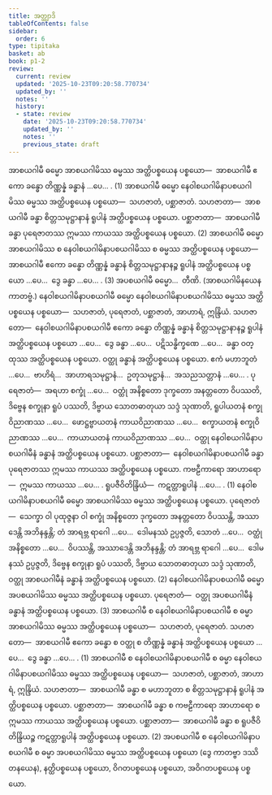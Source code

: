 ```yaml
---
title: အတ္ထျာဒိ
tableOfContents: false
sidebar:
  order: 6
type: tipitaka
basket: ab
book: p1-2
review:
  current: review
  updated: '2025-10-23T09:20:58.770734'
  updated_by: ''
  notes: ''
  history:
  - state: review
    date: '2025-10-23T09:20:58.770734'
    updated_by: ''
    notes: ''
    previous_state: draft
---
```



<ReviewStatus review={frontmatter.review} showDetails={true} />

<HypothesisAnnotation frontmatter={frontmatter} />

<DynamicBreadcrumb />

<Division number="65" book="p1-2" e="ch" v="37" p="269">

<Paragraph number="1621" book="p1-2">
အာစယဂါမီ ဓမ္မော အာစယဂါမိဿ ဓမ္မဿ အတ္ထိပစ္စယေန ပစ္စယော—  အာစယဂါမီ ဧကော ခန္ဓော တိဏ္ဏန္နံ ခန္ဓာနံ …ပေ… . (1)
</Paragraph>

<Paragraph number="1622" book="p1-2">
အာစယဂါမီ ဓမ္မော နေဝါစယဂါမိနာပစယဂါမိဿ ဓမ္မဿ အတ္ထိပစ္စယေန ပစ္စယော—  သဟဇာတံ, ပစ္ဆာဇာတံ. <Emphasis>သဟဇာတာ</Emphasis>—  အာစယဂါမီ ခန္ဓာ စိတ္တသမုဋ္ဌာနာနံ ရူပါနံ အတ္ထိပစ္စယေန ပစ္စယော. <Emphasis>ပစ္ဆာဇာတာ</Emphasis>—  အာစယဂါမီ ခန္ဓာ ပုရေဇာတဿ ဣမဿ ကာယဿ အတ္ထိပစ္စယေန ပစ္စယော. (2)
</Paragraph>

<Paragraph number="1623" book="p1-2">
အာစယဂါမီ ဓမ္မော အာစယဂါမိဿ စ နေဝါစယဂါမိနာပစယဂါမိဿ စ ဓမ္မဿ အတ္ထိပစ္စယေန ပစ္စယော—  အာစယဂါမီ ဧကော ခန္ဓော တိဏ္ဏန္နံ ခန္ဓာနံ စိတ္တသမုဋ္ဌာနာနဉ္စ ရူပါနံ အတ္ထိပစ္စယေန ပစ္စယော …ပေ…  ဒွေ ခန္ဓာ …ပေ… . (3)
</Paragraph>

<Paragraph number="1624" book="p1-2">
အပစယဂါမီ ဓမ္မော…  တီဏိ. (အာစယဂါမိနယေန ကာတဗ္ဗံ.)
</Paragraph>

</Division>
<Division number="66" book="p1-2" e="ch" v="37" p="270">

<Paragraph number="1625" book="p1-2">
နေဝါစယဂါမိနာပစယဂါမီ ဓမ္မော နေဝါစယဂါမိနာပစယဂါမိဿ ဓမ္မဿ အတ္ထိပစ္စယေန ပစ္စယော—  သဟဇာတံ, ပုရေဇာတံ, ပစ္ဆာဇာတံ, အာဟာရံ, ဣန္ဒြိယံ. <Emphasis>သဟဇာတော</Emphasis>—  နေဝါစယဂါမိနာပစယဂါမီ ဧကော ခန္ဓော တိဏ္ဏန္နံ ခန္ဓာနံ စိတ္တသမုဋ္ဌာနာနဉ္စ ရူပါနံ အတ္ထိပစ္စယေန ပစ္စယော …ပေ…  ဒွေ ခန္ဓာ …ပေ…  ပဋိသန္ဓိက္ခဏေ …ပေ…  ခန္ဓာ ဝတ္ထုဿ အတ္ထိပစ္စယေန ပစ္စယော. ဝတ္ထု ခန္ဓာနံ အတ္ထိပစ္စယေန ပစ္စယော. ဧကံ မဟာဘူတံ …ပေ…  ဗာဟိရံ…  အာဟာရသမုဋ္ဌာနံ…  ဥတုသမုဋ္ဌာနံ…  အသညသတ္တာနံ …ပေ… . <Emphasis>ပုရေဇာတံ</Emphasis>—  အရဟာ စက္ခုံ …ပေ…  ဝတ္ထုံ အနိစ္စတော ဒုက္ခတော အနတ္တတော ဝိပဿတိ, ဒိဗ္ဗေန စက္ခုနာ ရူပံ ပဿတိ, ဒိဗ္ဗာယ သောတဓာတုယာ သဒ္ဒံ သုဏာတိ, ရူပါယတနံ စက္ခုဝိညာဏဿ …ပေ…  ဖောဋ္ဌဗ္ဗာယတနံ ကာယဝိညာဏဿ …ပေ…  စက္ခာယတနံ စက္ခုဝိညာဏဿ …ပေ…  ကာယာယတနံ ကာယဝိညာဏဿ …ပေ…  ဝတ္ထု နေဝါစယဂါမိနာပစယဂါမီနံ ခန္ဓာနံ အတ္ထိပစ္စယေန ပစ္စယော. <Emphasis>ပစ္ဆာဇာတာ</Emphasis>—  နေဝါစယဂါမိနာပစယဂါမီ ခန္ဓာ ပုရေဇာတဿ ဣမဿ ကာယဿ အတ္ထိပစ္စယေန ပစ္စယော. <Emphasis>ကဗဠီကာရော အာဟာရော</Emphasis>—  ဣမဿ ကာယဿ …ပေ… . <Emphasis>ရူပဇီဝိတိန္ဒြိယံ</Emphasis>—  ကဋတ္တာရူပါနံ …ပေ… . (1)
</Paragraph>

<Paragraph number="1626" book="p1-2">
နေဝါစယဂါမိနာပစယဂါမီ ဓမ္မော အာစယဂါမိဿ ဓမ္မဿ အတ္ထိပစ္စယေန ပစ္စယော. <Emphasis>ပုရေဇာတံ</Emphasis>—  သေက္ခာ ဝါ ပုထုဇ္ဇနာ ဝါ စက္ခုံ အနိစ္စတော ဒုက္ခတော အနတ္တတော ဝိပဿန္တိ, အဿာဒေန္တိ အဘိနန္ဒန္တိ; တံ အာရဗ္ဘ ရာဂေါ …ပေ…  ဒေါမနဿံ ဥပ္ပဇ္ဇတိ, သောတံ …ပေ…  ဝတ္ထုံ အနိစ္စတော …ပေ…  ဝိပဿန္တိ, အဿာဒေန္တိ အဘိနန္ဒန္တိ; တံ အာရဗ္ဘ ရာဂေါ …ပေ…  ဒေါမနဿံ ဥပ္ပဇ္ဇတိ, ဒိဗ္ဗေန စက္ခုနာ ရူပံ ပဿတိ, ဒိဗ္ဗာယ သောတဓာတုယာ သဒ္ဒံ သုဏာတိ, ဝတ္ထု အာစယဂါမီနံ ခန္ဓာနံ အတ္ထိပစ္စယေန ပစ္စယော. (2)
</Paragraph>

<Paragraph number="1627" book="p1-2">
နေဝါစယဂါမိနာပစယဂါမီ ဓမ္မော အပစယဂါမိဿ ဓမ္မဿ အတ္ထိပစ္စယေန ပစ္စယော. <Emphasis>ပုရေဇာတံ</Emphasis>—  ဝတ္ထု အပစယဂါမီနံ ခန္ဓာနံ အတ္ထိပစ္စယေန ပစ္စယော. (3)
</Paragraph>

</Division>
<Division number="67" book="p1-2" e="ch" v="37" p="271">

<Paragraph number="1628" book="p1-2">
အာစယဂါမီ စ နေဝါစယဂါမိနာပစယဂါမီ စ ဓမ္မာ အာစယဂါမိဿ ဓမ္မဿ အတ္ထိပစ္စယေန ပစ္စယော—  သဟဇာတံ, ပုရေဇာတံ. <Emphasis>သဟဇာတော</Emphasis>—  အာစယဂါမီ ဧကော ခန္ဓော စ ဝတ္ထု စ တိဏ္ဏန္နံ ခန္ဓာနံ အတ္ထိပစ္စယေန ပစ္စယော …ပေ…  ဒွေ ခန္ဓာ …ပေ… . (1)
</Paragraph>

<Paragraph number="1629" book="p1-2">
အာစယဂါမီ စ နေဝါစယဂါမိနာပစယဂါမီ စ ဓမ္မာ နေဝါစယဂါမိနာပစယဂါမိဿ ဓမ္မဿ အတ္ထိပစ္စယေန ပစ္စယော—  သဟဇာတံ, ပစ္ဆာဇာတံ, အာဟာရံ, ဣန္ဒြိယံ. <Emphasis>သဟဇာတာ</Emphasis>—  အာစယဂါမီ ခန္ဓာ စ မဟာဘူတာ စ စိတ္တသမုဋ္ဌာနာနံ ရူပါနံ အတ္ထိပစ္စယေန ပစ္စယော. <Emphasis>ပစ္ဆာဇာတာ</Emphasis>—  အာစယဂါမီ ခန္ဓာ စ ကဗဠီကာရော အာဟာရော စ ဣမဿ ကာယဿ အတ္ထိပစ္စယေန ပစ္စယော. <Emphasis>ပစ္ဆာဇာတာ</Emphasis>—  အာစယဂါမီ ခန္ဓာ စ ရူပဇီဝိတိန္ဒြိယဉ္စ ကဋတ္တာရူပါနံ အတ္ထိပစ္စယေန ပစ္စယော. (2)
</Paragraph>

<Paragraph number="1630" book="p1-2">
အပစယဂါမီ စ နေဝါစယဂါမိနာပစယဂါမီ စ ဓမ္မာ အပစယဂါမိဿ ဓမ္မဿ အတ္ထိပစ္စယေန ပစ္စယော (ဒွေ ကာတဗ္ဗာ ဒဿိတနယေန), နတ္ထိပစ္စယေန ပစ္စယော, ဝိဂတပစ္စယေန ပစ္စယော, အဝိဂတပစ္စယေန ပစ္စယော.
</Paragraph>
</Division>